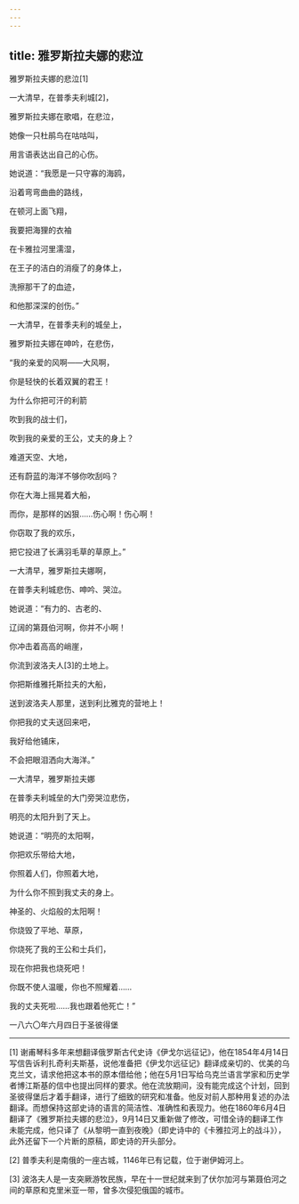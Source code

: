 ```yaml
---
---
---
```

title: 雅罗斯拉夫娜的悲泣
---



雅罗斯拉夫娜的悲泣[1]


一大清早，在普季夫利城[2]，

雅罗斯拉夫娜在歌唱，在悲泣，

她像一只杜鹃鸟在咕咕叫，

用言语表达出自己的心伤。

她说道：“我愿是一只守寡的海鸥，

沿着弯弯曲曲的路线，

在顿河上面飞翔，

我要把海狸的衣袖

在卡雅拉河里濡湿，

在王子的洁白的消瘦了的身体上，

洗擦那干了的血迹，

和他那深深的创伤。”





一大清早，在普季夫利的城垒上，

雅罗斯拉夫娜在呻吟，在悲伤，

“我的亲爱的风啊——大风啊，

你是轻快的长着双翼的君王！

为什么你把可汗的利箭

吹到我的战士们，

吹到我的亲爱的王公，丈夫的身上？

难道天空、大地，

还有蔚蓝的海洋不够你吹刮吗？

你在大海上摇晃着大船，

而你，是那样的凶狠……伤心啊！伤心啊！

你窃取了我的欢乐，

把它投进了长满羽毛草的草原上。”





一大清早，雅罗斯拉夫娜啊，

在普季夫利城悲伤、呻吟、哭泣。

她说道：“有力的、古老的、

辽阔的第聂伯河啊，你并不小啊！

你冲击着高高的峭崖，

你流到波洛夫人[3]的土地上。

你把斯维雅托斯拉夫的大船，

送到波洛夫人那里，送到利比雅克的营地上！

你把我的丈夫送回来吧，

我好给他铺床，

不会把眼泪洒向大海洋。”





一大清早，雅罗斯拉夫娜

在普季夫利城垒的大门旁哭泣悲伤，

明亮的太阳升到了天上。

她说道：“明亮的太阳啊，

你把欢乐带给大地，

你照着人们，你照着大地，

为什么你不照到我丈夫的身上。

神圣的、火焰般的太阳啊！

你烧毁了平地、草原，

你烧死了我的王公和士兵们，

现在你把我也烧死吧！

你既不使人温暖，你也不照耀着……

我的丈夫死啦……我也跟着他死亡！”

一八六〇年六月四日于圣彼得堡



* * *



[1] 谢甫琴科多年来想翻译俄罗斯古代史诗《伊戈尔远征记》，他在1854年4月14日写信告诉利扎奇利夫斯基，说他准备把《伊戈尔远征记》翻译成亲切的、优美的乌克兰文，请求他把这本书的原本借给他；他在5月1日写给乌克兰语言学家和历史学者博江斯基的信中也提出同样的要求。他在流放期间，没有能完成这个计划，回到圣彼得堡后才着手翻译，进行了细致的研究和准备。他反对前人那种用复述的办法翻译。而想保持这部史诗的语言的简洁性、准确性和表现力。他在1860年6月4日翻译了《雅罗斯拉夫娜的悲泣》，9月14日又重新做了修改，可惜全诗的翻译工作未能完成，他只译了《从黎明一直到夜晚》（即史诗中的《卡雅拉河上的战斗》），此外还留下一个片断的原稿，即史诗的开头部分。

[2] 普季夫利是南俄的一座古城，1146年已有记载，位于谢伊姆河上。

[3] 波洛夫人是一支突厥游牧民族，早在十一世纪就来到了伏尔加河与第聂伯河之间的草原和克里米亚一带，曾多次侵犯俄国的城市。
